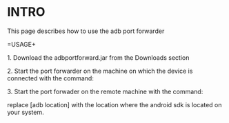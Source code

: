 =INTRO=

This page describes how to use the adb port forwarder

=USAGE+

1.  Download the adbportforward.jar from the Downloads section

2.  Start the port forwarder on the machine on which the device is connected with the command: 

{{{java -jar adbportforward.jar server adblocation=[adb location]}}}

3. Start the port forwader on the remote machine with the command:

{{{java -jar adbportforward.jar client adblocation=[adb location] remotehost=[ip of machine to which android device is connected]}}}

replace [adb location] with the location where the android sdk is located on your system.
